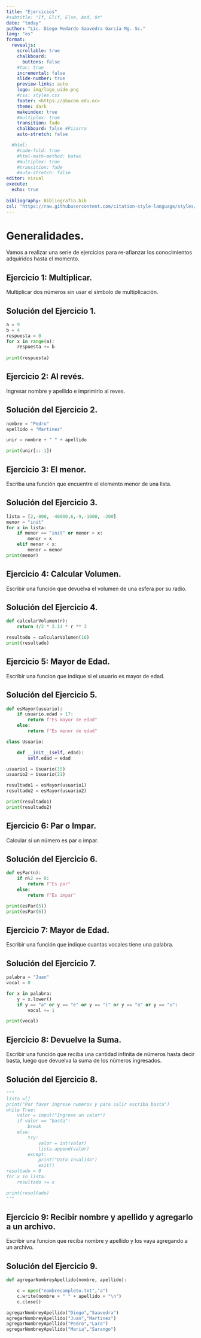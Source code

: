 ```yaml
---
title: "Ejercicios"
#subtitle: "If, Elif, Else, And, Or"
date: "today"
author: "Lic. Diego Medardo Saavedra García Mg. Sc."
lang: "es"
format:
  revealjs:
    scrollable: true
    chalkboard: 
      buttons: false
    #toc: true
    incremental: false
    slide-number: true
    preview-links: auto
    logo: img/logo_uide.png
    #css: styles.css
    footer: <https://abacom.edu.ec>
    theme: dark
    makeindex: true
    #multiplex: true
    transition: fade
    chalkboard: false #Pizarra
    auto-stretch: false

  #html: 
    #code-fold: true
    #html-math-method: katex
    #multiplex: true
    #transition: fade
    #auto-stretch: false
editor: visual
execute: 
  echo: true
    
bibliography: Bibliografia.bib
csl: "https://raw.githubusercontent.com/citation-style-language/styles/master/apa.csl"
---
```


# Generalidades.

Vamos a realizar una serie de ejercicios para re-afianzar los conocimientos adquiridos hasta el momento.

## Ejercicio 1: Multiplicar.

Multiplicar dos números sin usar el símbolo de multiplicación.

## Solución del Ejercicio 1.

```python
a = 9
b = 4
respuesta = 0
for x in range(a):
    respuesta += b
    
print(respuesta) 
```

## Ejercicio 2: Al revés.

Ingresar nombre y apellido e imprimirlo al reves.

## Solución del Ejercicio 2.

```python
nombre = "Pedro"
apellido = "Martinez"

unir = nombre + " " + apellido

print(unir[::-1])
```

## Ejercicio 3: El menor.

Escriba una función que encuentre el elemento menor de una lista.

## Solución del Ejercicio 3.

```python
lista = [2,-800, -40000,6,-9,-1000, -200]
menor = "init"
for x in lista:
    if menor == "init" or menor > x:
        menor = x
    elif menor < x:
        menor = menor       
print(menor)
```

## Ejercicio 4: Calcular Volumen.

Escribir una función que devuelva el volumen de una esfera por su radio.

## Solución del Ejercicio 4.

```python
def calcularVolumen(r):
    return 4/3 * 3.14 * r ** 3

resultado = calcularVolumen(16)
print(resultado)
```

## Ejercicio 5: Mayor de Edad.

Escribir una funcion que indique si el usuario es mayor de edad.

## Solución del Ejercicio 5.

```python
def esMayor(usuario):
    if usuario.edad > 17:
        return f"Es mayor de edad"
    else:
        return f"Es menor de edad"

class Usuario:

    def __init__(self, edad):
        self.edad = edad

usuario1 = Usuario(15)
usuario2 = Usuario(21)

resultado1 = esMayor(usuario1)
resultado2 = esMayor(usuario2)

print(resultado1)
print(resultado2)
```

## Ejercicio 6: Par o Impar.

Calcular si un número es par o impar.

## Solución del Ejercicio 6.

```python
def esPar(n):
    if n%2 == 0:
        return f"Es par"
    else:
        return f"Es impar"

print(esPar(5))
print(esPar(6))
```

## Ejercicio 7: Mayor de Edad.

Escribir una función que indique cuantas vocales tiene una palabra.

## Solución del Ejercicio 7.

```python
palabra = "Juan"
vocal = 0

for x in palabra:
    y = x.lower()
    if y == "a" or y == "e" or y == "i" or y == "o" or y == "u":
        vocal += 1

print(vocal)
```

## Ejercicio 8: Devuelve la Suma.

Escribir una función que reciba una cantidad infinita de números hasta decir basta, luego que devuelva la suma de los números ingresados.

## Solución del Ejercicio 8.

```python
"""
lista =[]
print("Por favor ingrese numeros y para salir escriba basta")
while True:
    valor = input("Ingrese un valor")
    if valor == "basta":
        break
    else:
        try:
            valor = int(valor)
            lista.append(valor)
        except:
            print("Dato Invalido")
            exit()
resultado = 0
for x in lista:
    resultado += x

print(resultado)
"""
```

## Ejercicio 9: Recibir nombre y apellido y agregarlo a un archivo.

Escribir una funcion que reciba nombre y apellido y los vaya agregando a un archivo.

## Solución del Ejercicio 9.

```python
def agregarNombreyApellido(nombre, apellido):

    c = open("nombrecompleto.txt","a")
    c.write(nombre + " " + apellido + "\n")
    c.close()

agregarNombreyApellido("Diego","Saavedra")
agregarNombreyApellido("Juan","Martinez")
agregarNombreyApellido("Pedro","Lara")
agregarNombreyApellido("Maria","Sarango")
```
